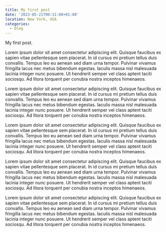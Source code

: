 ```yaml
---
title: My first post
date: '2023-05-21T00:31:00+01:00'
location: New York, USA
categories:
  - blog
---
```


My first post.

Lorem ipsum dolor sit amet consectetur adipiscing elit. Quisque faucibus ex
sapien vitae pellentesque sem placerat. In id cursus mi pretium tellus duis
convallis. Tempus leo eu aenean sed diam urna tempor. Pulvinar vivamus fringilla
lacus nec metus bibendum egestas. Iaculis massa nisl malesuada lacinia integer
nunc posuere. Ut hendrerit semper vel class aptent taciti sociosqu. Ad litora
torquent per conubia nostra inceptos himenaeos.

Lorem ipsum dolor sit amet consectetur adipiscing elit. Quisque faucibus ex
sapien vitae pellentesque sem placerat. In id cursus mi pretium tellus duis
convallis. Tempus leo eu aenean sed diam urna tempor. Pulvinar vivamus fringilla
lacus nec metus bibendum egestas. Iaculis massa nisl malesuada lacinia integer
nunc posuere. Ut hendrerit semper vel class aptent taciti sociosqu. Ad litora
torquent per conubia nostra inceptos himenaeos.

Lorem ipsum dolor sit amet consectetur adipiscing elit. Quisque faucibus ex
sapien vitae pellentesque sem placerat. In id cursus mi pretium tellus duis
convallis. Tempus leo eu aenean sed diam urna tempor. Pulvinar vivamus fringilla
lacus nec metus bibendum egestas. Iaculis massa nisl malesuada lacinia integer
nunc posuere. Ut hendrerit semper vel class aptent taciti sociosqu. Ad litora
torquent per conubia nostra inceptos himenaeos.

Lorem ipsum dolor sit amet consectetur adipiscing elit. Quisque faucibus ex
sapien vitae pellentesque sem placerat. In id cursus mi pretium tellus duis
convallis. Tempus leo eu aenean sed diam urna tempor. Pulvinar vivamus fringilla
lacus nec metus bibendum egestas. Iaculis massa nisl malesuada lacinia integer
nunc posuere. Ut hendrerit semper vel class aptent taciti sociosqu. Ad litora
torquent per conubia nostra inceptos himenaeos.

Lorem ipsum dolor sit amet consectetur adipiscing elit. Quisque faucibus ex
sapien vitae pellentesque sem placerat. In id cursus mi pretium tellus duis
convallis. Tempus leo eu aenean sed diam urna tempor. Pulvinar vivamus fringilla
lacus nec metus bibendum egestas. Iaculis massa nisl malesuada lacinia integer
nunc posuere. Ut hendrerit semper vel class aptent taciti sociosqu. Ad litora
torquent per conubia nostra inceptos himenaeos.
